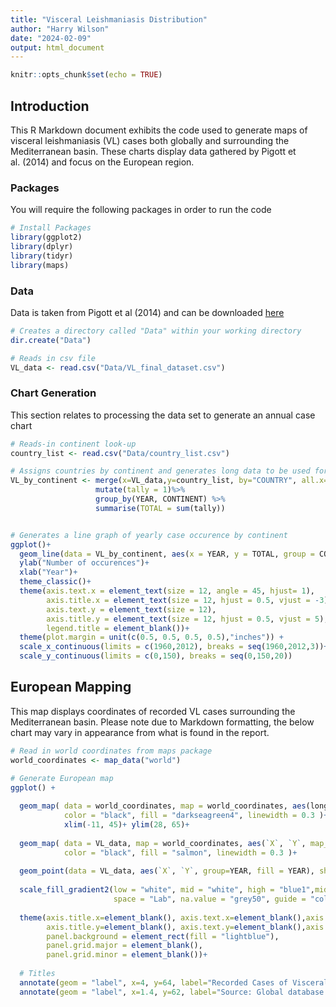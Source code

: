 ```yaml
---
title: "Visceral Leishmaniasis Distribution"
author: "Harry Wilson"
date: "2024-02-09"
output: html_document
---
```


```r
knitr::opts_chunk$set(echo = TRUE)
```

## Introduction

This R Markdown document exhibits the code used to generate maps of visceral leishmaniasis (VL) cases both globally and surrounding the Mediterranean basin. These charts display data gathered by Pigott et al. (2014) and focus on the European region.

### Packages
You will require the following packages in order to run the code

```r
# Install Packages
library(ggplot2)
library(dplyr)
library(tidyr)
library(maps)
```


### Data
Data is taken from Pigott et al (2014) and can be downloaded [here](https://datadryad.org/stash/dataset/doi:10.5061/dryad.05f5h)

```r
# Creates a directory called "Data" within your working directory
dir.create("Data")

# Reads in csv file
VL_data <- read.csv("Data/VL_final_dataset.csv")

```

### Chart Generation
This section relates to processing the data set to generate an annual case chart
```r

# Reads-in continent look-up
country_list <- read.csv("Data/country_list.csv")

# Assigns countries by continent and generates long data to be used for graphs
VL_by_continent <- merge(x=VL_data,y=country_list, by="COUNTRY", all.x=TRUE)%>%
                   mutate(tally = 1)%>% 
                   group_by(YEAR, CONTINENT) %>% 
                   summarise(TOTAL = sum(tally))


# Generates a line graph of yearly case occurence by continent
ggplot()+
  geom_line(data = VL_by_continent, aes(x = YEAR, y = TOTAL, group = CONTINENT, color = CONTINENT), size = 1.1)+
  ylab("Number of occurences")+
  xlab("Year")+
  theme_classic()+
  theme(axis.text.x = element_text(size = 12, angle = 45, hjust= 1), 
        axis.title.x = element_text(size = 12, hjust = 0.5, vjust = -3),
        axis.text.y = element_text(size = 12), 
        axis.title.y = element_text(size = 12, hjust = 0.5, vjust = 5),
        legend.title = element_blank())+
  theme(plot.margin = unit(c(0.5, 0.5, 0.5, 0.5),"inches")) +
  scale_x_continuous(limits = c(1960,2012), breaks = seq(1960,2012,3))+
  scale_y_continuous(limits = c(0,150), breaks = seq(0,150,20))

```

## European Mapping

This map displays coordinates of recorded VL cases surrounding the Mediterranean basin.
Please note due to Markdown formatting, the below chart may vary in appearance from what is found in the report.

```r

# Read in world coordinates from maps package
world_coordinates <- map_data("world") 

# Generate European map
ggplot() + 
  
  geom_map( data = world_coordinates, map = world_coordinates, aes(long, lat, map_id = region,), 
            color = "black", fill = "darkseagreen4", linewidth = 0.3 )+
            xlim(-11, 45)+ ylim(28, 65)+
  
  geom_map( data = VL_data, map = world_coordinates, aes(`X`, `Y`, map_id = COUNTRY,), 
            color = "black", fill = "salmon", linewidth = 0.3 )+
  
  geom_point(data = VL_data, aes(`X`, `Y`, group=YEAR, fill = YEAR), shape = 21, size=2, stroke = 1)+
  
  scale_fill_gradient2(low = "white", mid = "white", high = "blue1",midpoint = 1980,
                       space = "Lab", na.value = "grey50", guide = "colourbar", aesthetics = "fill")+
  
  theme(axis.title.x=element_blank(), axis.text.x=element_blank(),axis.ticks.x=element_blank(),
        axis.title.y=element_blank(), axis.text.y=element_blank(),axis.ticks.y=element_blank(),
        panel.background = element_rect(fill = "lightblue"),
        panel.grid.major = element_blank(),
        panel.grid.minor = element_blank())+
  
  # Titles
  annotate(geom = "label", x=4, y=64, label="Recorded Cases of Visceral Leishmaniasis",color="black", fill = "white", size = 6)+
  annotate(geom = "label", x=1.4, y=62, label="Source: Global database of leishmaniasis occurrence locations, 1960–2012",color="black", fill = "white", size = 3)


```
